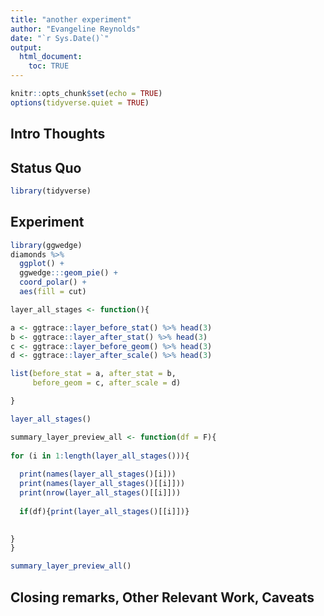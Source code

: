 ```yaml
---
title: "another experiment"
author: "Evangeline Reynolds"
date: "`r Sys.Date()`"
output: 
  html_document:
    toc: TRUE
---
```


```r
knitr::opts_chunk$set(echo = TRUE)
options(tidyverse.quiet = TRUE)
```




## Intro Thoughts


## Status Quo

```r
library(tidyverse)
```

## Experiment

```r
library(ggwedge)
diamonds %>% 
  ggplot() +
  ggwedge:::geom_pie() + 
  coord_polar() + 
  aes(fill = cut)

layer_all_stages <- function(){

a <- ggtrace::layer_before_stat() %>% head(3)
b <- ggtrace::layer_after_stat() %>% head(3)
c <- ggtrace::layer_before_geom() %>% head(3)
d <- ggtrace::layer_after_scale() %>% head(3)

list(before_stat = a, after_stat = b, 
     before_geom = c, after_scale = d)

}

layer_all_stages()

summary_layer_preview_all <- function(df = F){
  
for (i in 1:length(layer_all_stages())){
  
  print(names(layer_all_stages()[i]))
  print(names(layer_all_stages()[[i]]))
  print(nrow(layer_all_stages()[[i]]))
  
  if(df){print(layer_all_stages()[[i]])}

  
}
}

summary_layer_preview_all()

```



## Closing remarks, Other Relevant Work, Caveats
